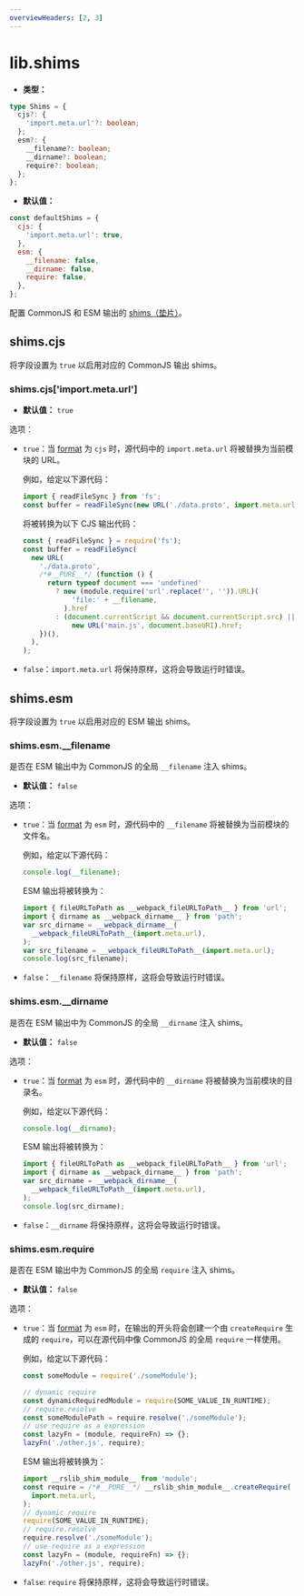 ```yaml
---
overviewHeaders: [2, 3]
---
```


# lib.shims

- **类型：**

```ts
type Shims = {
  cjs?: {
    'import.meta.url'?: boolean;
  };
  esm?: {
    __filename?: boolean;
    __dirname?: boolean;
    require?: boolean;
  };
};
```

- **默认值：**

```js
const defaultShims = {
  cjs: {
    'import.meta.url': true,
  },
  esm: {
    __filename: false,
    __dirname: false,
    require: false,
  },
};
```

配置 CommonJS 和 ESM 输出的 [shims（垫片）](https://developer.mozilla.org/zh-CN/docs/Glossary/Shim)。

## shims.cjs

将字段设置为 `true` 以启用对应的 CommonJS 输出 shims。

### shims.cjs['import.meta.url']

- **默认值：** `true`

选项：

- `true`：当 [format](/config/lib/format) 为 `cjs` 时，源代码中的 `import.meta.url` 将被替换为当前模块的 URL。

  例如，给定以下源代码：

  ```js
  import { readFileSync } from 'fs';
  const buffer = readFileSync(new URL('./data.proto', import.meta.url));
  ```

  将被转换为以下 CJS 输出代码：

  ```js
  const { readFileSync } = require('fs');
  const buffer = readFileSync(
    new URL(
      './data.proto',
      /*#__PURE__*/ (function () {
        return typeof document === 'undefined'
          ? new (module.require('url'.replace('', '')).URL)(
              'file:' + __filename,
            ).href
          : (document.currentScript && document.currentScript.src) ||
              new URL('main.js', document.baseURI).href;
      })(),
    ),
  );
  ```

- `false`：`import.meta.url` 将保持原样，这将会导致运行时错误。

## shims.esm

将字段设置为 `true` 以启用对应的 ESM 输出 shims。

### shims.esm.\_\_filename

是否在 ESM 输出中为 CommonJS 的全局 `__filename` 注入 shims。

- **默认值：** `false`

选项：

- `true`：当 [format](/config/lib/format) 为 `esm` 时，源代码中的 `__filename` 将被替换为当前模块的文件名。

  例如，给定以下源代码：

  ```js
  console.log(__filename);
  ```

  ESM 输出将被转换为：

  ```js
  import { fileURLToPath as __webpack_fileURLToPath__ } from 'url';
  import { dirname as __webpack_dirname__ } from 'path';
  var src_dirname = __webpack_dirname__(
    __webpack_fileURLToPath__(import.meta.url),
  );
  var src_filename = __webpack_fileURLToPath__(import.meta.url);
  console.log(src_filename);
  ```

- `false`：`__filename` 将保持原样，这将会导致运行时错误。

### shims.esm.\_\_dirname

是否在 ESM 输出中为 CommonJS 的全局 `__dirname` 注入 shims。

- **默认值：** `false`

选项：

- `true`：当 [format](/config/lib/format) 为 `esm` 时，源代码中的 `__dirname` 将被替换为当前模块的目录名。

  例如，给定以下源代码：

  ```js
  console.log(__dirname);
  ```

  ESM 输出将被转换为：

  ```js
  import { fileURLToPath as __webpack_fileURLToPath__ } from 'url';
  import { dirname as __webpack_dirname__ } from 'path';
  var src_dirname = __webpack_dirname__(
    __webpack_fileURLToPath__(import.meta.url),
  );
  console.log(src_dirname);
  ```

- `false`：`__dirname` 将保持原样，这将会导致运行时错误。

### shims.esm.require

是否在 ESM 输出中为 CommonJS 的全局 `require` 注入 shims。

- **默认值：** `false`

选项：

- `true`：当 [format](/config/lib/format) 为 `esm` 时，在输出的开头将会创建一个由 `createRequire` 生成的 `require`，可以在源代码中像 CommonJS 的全局 `require` 一样使用。

  例如，给定以下源代码：

  ```js
  const someModule = require('./someModule');

  // dynamic require
  const dynamicRequiredModule = require(SOME_VALUE_IN_RUNTIME);
  // require.resolve
  const someModulePath = require.resolve('./someModule');
  // use require as a expression
  const lazyFn = (module, requireFn) => {};
  lazyFn('./other.js', require);
  ```

  ESM 输出将被转换为：

  ```js
  import __rslib_shim_module__ from 'module';
  const require = /*#__PURE__*/ __rslib_shim_module__.createRequire(
    import.meta.url,
  );
  // dynamic require
  require(SOME_VALUE_IN_RUNTIME);
  // require.resolve
  require.resolve('./someModule');
  // use require as a expression
  const lazyFn = (module, requireFn) => {};
  lazyFn('./other.js', require);
  ```

- `false`: `require` 将保持原样，这将会导致运行时错误。
